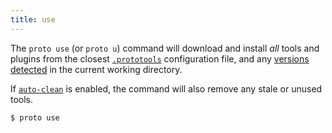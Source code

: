 ```yaml
---
title: use
---
```


The `proto use` (or `proto u`) command will download and install _all_ tools and plugins from the
closest [`.prototools`](../config) configuration file, and any [versions detected](../detection) in
the current working directory.

If [`auto-clean`](../config#user-configuration) is enabled, the command will also remove any stale
or unused tools.

```shell
$ proto use
```
